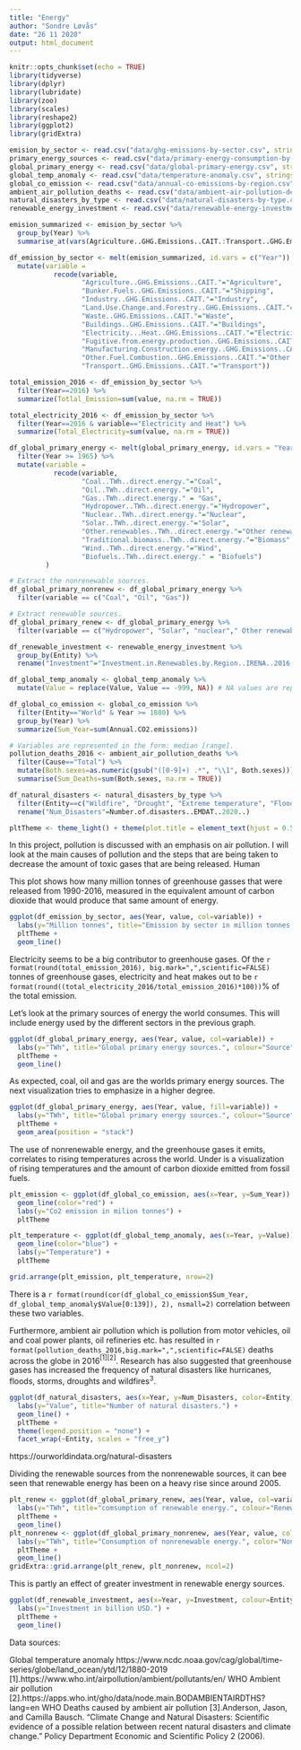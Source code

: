 ```yaml
---
title: "Energy"
author: "Sondre Løvås"
date: "26 11 2020"
output: html_document
---
```


```r
knitr::opts_chunk$set(echo = TRUE)
library(tidyverse)
library(dplyr)
library(lubridate)
library(zoo)
library(scales)
library(reshape2)
library(ggplot2)
library(gridExtra)
```

```r
emision_by_sector <- read.csv("data/ghg-emissions-by-sector.csv", stringsAsFactors = FALSE)
primary_energy_sources <- read.csv("data/primary-energy-consumption-by-source.csv", stringsAsFactors = FALSE)
global_primary_energy <- read.csv("data/global-primary-energy.csv", stringsAsFactors = FALSE)
global_temp_anomaly <- read.csv("data/temperature-anomaly.csv", stringsAsFactors = FALSE, skip = 4)
global_co_emission <- read.csv("data/annual-co-emissions-by-region.csv")
ambient_air_pollution_deaths <- read.csv("data/ambient-air-pollution-deaths.csv", stringsAsFactors = FALSE, skip = 2)
natural_disasters_by_type <- read.csv("data/natural-disasters-by-type.csv", stringsAsFactors = FALSE)
renewable_energy_investment <- read.csv("data/renewable-energy-investment.csv", stringsAsFactors = FALSE)
```

```r
emision_summarized <- emision_by_sector %>%
  group_by(Year) %>%
  summarise_at(vars(Agriculture..GHG.Emissions..CAIT.:Transport..GHG.Emissions..CAIT.), sum, na.rm=TRUE)

df_emission_by_sector <- melt(emision_summarized, id.vars = c("Year")) %>%
  mutate(variable =
           recode(variable,
                  "Agriculture..GHG.Emissions..CAIT."="Agriculture",
                  "Bunker.Fuels..GHG.Emissions..CAIT."="Shipping",
                  "Industry..GHG.Emissions..CAIT."="Industry",
                  "Land.Use.Change.and.Forestry..GHG.Emissions..CAIT."="Land-Use Change and Forestry",
                  "Waste..GHG.Emissions..CAIT."="Waste",
                  "Buildings..GHG.Emissions..CAIT."="Buildings",
                  "Electricity...Heat..GHG.Emissions..CAIT."="Electricity and Heat",
                  "Fugitive.from.energy.production..GHG.Emissions..CAIT."="Fugitive",
                  "Manufacturing.Construction.energy..GHG.Emissions..CAIT."="Manufacturing and Construction",
                  "Other.Fuel.Combustion..GHG.Emissions..CAIT."="Other fuel combustion",
                  "Transport..GHG.Emissions..CAIT."="Transport"))

total_emission_2016 <- df_emission_by_sector %>%
  filter(Year==2016) %>%
  summarize(Totlal_Emission=sum(value, na.rm = TRUE))

total_electricity_2016 <- df_emission_by_sector %>%
  filter(Year==2016 & variable=="Electricity and Heat") %>%
  summarize(Total_Electricity=sum(value, na.rm = TRUE))
```

```r
df_global_primary_energy <- melt(global_primary_energy, id.vars = "Year") %>% # Melt data frame such that all sources are in one column.
  filter(Year >= 1965) %>%
  mutate(variable =
           recode(variable,
                  "Coal..TWh..direct.energy."="Coal",
                  "Oil..TWh..direct.energy."="Oil",
                  "Gas..TWh..direct.energy." = "Gas",
                  "Hydropower..TWh..direct.energy."="Hydropower",
                  "Nuclear..TWh..direct.energy."="Nuclear",
                  "Solar..TWh..direct.energy."="Solar",
                  "Other.renewables..TWh..direct.energy."="Other renewables",
                  "Traditional.biomass..TWh..direct.energy."="Biomass",
                  "Wind..TWh..direct.energy."="Wind",
                  "Biofuels..TWh..direct.energy." = "Biofuels")
         )

# Extract the nonrenewable sources.
df_global_primary_nonrenew <- df_global_primary_energy %>%
  filter(variable == c("Coal", "Oil", "Gas"))

# Extract renewable sources.
df_global_primary_renew <- df_global_primary_energy %>%
  filter(variable == c("Hydropower", "Solar", "nuclear"," Other renewables", "Wind"))
```

```r
df_renewable_investment <- renewable_energy_investment %>%
  group_by(Entity) %>%
  rename("Investment"="Investment.in.Renewables.by.Region..IRENA..2016..")
```

```r
df_global_temp_anomaly <- global_temp_anomaly %>%
  mutate(Value = replace(Value, Value == -999, NA)) # NA values are represented as -999 in original dataset. 
```

```r
df_global_co_emission <- global_co_emission %>%
  filter(Entity=="World" & Year >= 1880) %>%
  group_by(Year) %>%
  summarize(Sum_Year=sum(Annual.CO2.emissions))
```

```r
# Variables are represented in the form: median [range].
pollution_deaths_2016 <- ambient_air_pollution_deaths %>%
  filter(Cause=="Total") %>%
  mutate(Both.sexes=as.numeric(gsub("([0-9]+) .*", "\\1", Both.sexes))) %>% # Only want median value.
  summarise(Sum_Deaths=sum(Both.sexes, na.rm = TRUE))
```

```r
df_natural_disasters <- natural_disasters_by_type %>%
  filter(Entity==c("Wildfire", "Drought", "Extreme temperature", "Flood")) %>%
  rename("Num_Disasters"=Number.of.disasters..EMDAT..2020..)
```



```r
pltTheme <- theme_light() + theme(plot.title = element_text(hjust = 0.5))
```


In this project, pollution is discussed with an emphasis on air pollution.
I will look at the main causes of pollution and the steps that are being taken to decrease the amount of toxic gases that are being released. 
Human 

<!-- The bad -->

This plot shows how many million tonnes of greenhouse gasses that were released from 1990-2016, measured in the equivalent amount of carbon dioxide that would produce that same amount of energy.
```r
ggplot(df_emission_by_sector, aes(Year, value, col=variable)) + 
  labs(y="Million tonnes", title="Emission by sector in million tonnes carbon dioxide-equivalents", colour="Sector") +
  pltTheme +
  geom_line()
```
Electricity seems to be a big contributor to greenhouse gases. Of the `r format(round(total_emission_2016), big.mark=",",scientific=FALSE)` tonnes of greenhouse gases, electricity and heat makes out to be `r format(round((total_electricity_2016/total_emission_2016)*100))`% of the total emission.

Let's look at the primary sources of energy the world consumes. This will include energy used by the different sectors in the previous graph. 
```r
ggplot(df_global_primary_energy, aes(Year, value, col=variable)) + 
  labs(y="TWh", title="Global primary energy sources.", colour="Source") +
  pltTheme +
  geom_line()
```
As expected, coal, oil and gas are the worlds primary energy sources. The next visualization tries to emphasize in a higher degree.

```r
ggplot(df_global_primary_energy, aes(Year, value, fill=variable)) + 
  labs(y="TWh", title="Global primary energy sources.", colour="Source") +
  pltTheme +
  geom_area(position = "stack") 
```

The use of nonrenewable energy, and the greenhouse gases it emits, correlates to rising temperatures across the world. 
Under is a visualization of rising temperatures and the amount of carbon dioxide emitted from fossil fuels. 

```r
plt_emission <- ggplot(df_global_co_emission, aes(x=Year, y=Sum_Year)) +
  geom_line(color="red") +
  labs(y="Co2 emission in milion tonnes") +
  pltTheme

plt_temperature <- ggplot(df_global_temp_anomaly, aes(x=Year, y=Value)) +
  geom_line(color="blue") +
  labs(y="Temperature") +
  pltTheme

grid.arrange(plt_emission, plt_temperature, nrow=2)
```
There is a `r format(round(cor(df_global_co_emission$Sum_Year, df_global_temp_anomaly$Value[0:139]), 2), nsmall=2)` correlation between these two variables.

Furthermore, ambient air pollution which is pollution from motor vehicles, oil and coal power plants, oil refineries etc. has resulted in `r format(pollution_deaths_2016,big.mark=",",scientific=FALSE)` deaths across the globe in 2016$^{[1][2]}$. Research has also suggested that greenhouse gases has increased the  frequency of natural disasters like hurricanes, floods, storms, droughts and wildfires$^{3}$.
```r
ggplot(df_natural_disasters, aes(x=Year, y=Num_Disasters, color=Entity)) +
  labs(y="Value", title="Number of natural disasters.") +
  geom_line() +
  pltTheme +
  theme(legend.position = "none") +
  facet_wrap(~Entity, scales = "free_y")
```
https://ourworldindata.org/natural-disasters

<!-- The good -->

Dividing the renewable sources from the nonrenewable sources, it can bee seen that renewable energy has been on a heavy rise since around 2005. 
```r
plt_renew <- ggplot(df_global_primary_renew, aes(Year, value, col=variable)) + 
  labs(y="TWh", title="comsumption of renewable energy.", colour="Renewable sources") + 
  pltTheme +
  geom_line()
plt_nonrenew <- ggplot(df_global_primary_nonrenew, aes(Year, value, col=variable)) +
  labs(y="TWh", title="Consumption of nonrenewable energy.", color="Nonrenewable sources") +
  pltTheme +
  geom_line()
gridExtra::grid.arrange(plt_renew, plt_nonrenew, ncol=2)
```

This is partly an effect of greater investment in renewable energy sources.
```r
ggplot(df_renewable_investment, aes(x=Year, y=Investment, colour=Entity)) + 
  labs(y="Investment in billion USD.") +
  pltTheme +
  geom_line()
```



Data sources:

Global temperature anomaly
https://www.ncdc.noaa.gov/cag/global/time-series/globe/land_ocean/ytd/12/1880-2019
[1].https://www.who.int/airpollution/ambient/pollutants/en/ WHO Ambient air pollution
[2].https://apps.who.int/gho/data/node.main.BODAMBIENTAIRDTHS?lang=en WHO Deaths caused by ambient air pollution
[3].Anderson, Jason, and Camilla Bausch. "Climate Change and Natural Disasters: Scientific evidence of a possible relation between recent natural disasters and climate change." Policy Department Economic and Scientific Policy 2 (2006). 